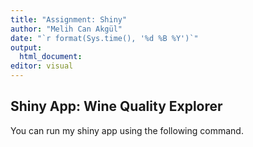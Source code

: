 ```yaml
---
title: "Assignment: Shiny"
author: "Melih Can Akgül"
date: "`r format(Sys.time(), '%d %B %Y')`"
output: 
  html_document:
editor: visual
---
```

## Shiny App: Wine Quality Explorer

You can run my shiny app using the following command.

